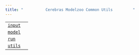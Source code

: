 ```yaml
---
title: "          Cerebras Modelzoo Common Utils         "
---
```



|     |     |
| --- | --- |  
| [`input`](cerebras.modelzoo.common.utils.input.html#module-cerebras.modelzoo.common.utils.input "cerebras.modelzoo.common.utils.input") |     |
| [`model`](cerebras.modelzoo.common.utils.model.html#module-cerebras.modelzoo.common.utils.model "cerebras.modelzoo.common.utils.model") |     |
| [`run`](cerebras.modelzoo.common.utils.run.html#module-cerebras.modelzoo.common.utils.run "cerebras.modelzoo.common.utils.run") |     |
| [`utils`](cerebras.modelzoo.common.utils.utils.html#module-cerebras.modelzoo.common.utils.utils "cerebras.modelzoo.common.utils.utils") |     |